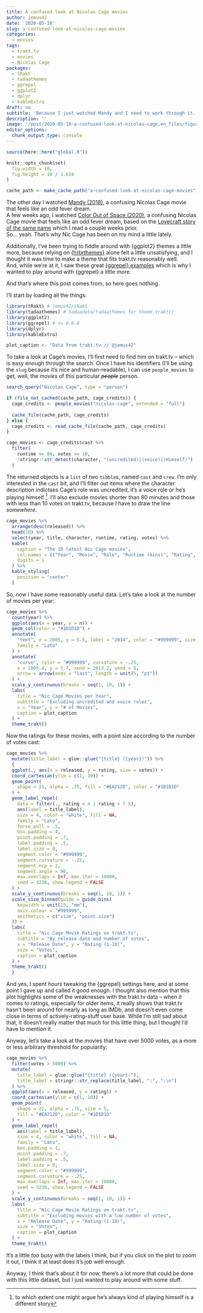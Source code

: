 ```yaml
---
title: A confused look at Nicolas Cage movies
author: jemus42
date: '2020-05-10'
slug: a-confused-look-at-nicolas-cage-movies
categories:
  - movies
tags:
  - trakt.tv
  - movies
  - Nicolas Cage
packages:
  - tRakt
  - tadaathemes
  - ggrepel
  - ggplot2
  - dplyr
  - kableExtra
draft: no
subtitle: 'Because I just watched Mandy and I need to work through it.'
description: ''
image: '/post/2020-05-10-a-confused-look-at-nicolas-cage.en_files/figure-html/movies-ratings-1.png'
editor_options:
  chunk_output_type: console
---
```


```r
source(here::here("global.R"))

knitr::opts_chunk$set(
  fig.width = 10,
  fig.height = 10 / 1.618
)

cache_path <- make_cache_path("a-confused-look-at-nicolas-cage-movies")

```

The other day I watched [Mandy (2018)](https://trakt.tv/movies/mandy-2018), a confusing Nicolas Cage movie that feels like an odd fever dream.  
A few weeks ago, I watched [Color Out of Space (2020)](https://trakt.tv/movies/color-out-of-space-2020), a confusing Nicolas Cage movie that feels like an odd fever dream, based on the [Lovecraft story of the same name](http://www.hplovecraft.com/writings/texts/fiction/cs.aspx) which I read a couple weeks prior.  
So... yeah. That's why Nic Cage has been on my mind a little lately.

Additionally, I've been trying to fiddle around with {ggplot2} themes a little more, because relying on [{hrbrthemes}](https://hrbrmstr.github.io/hrbrthemes/index.html) alone felt a little unsatisfying, and I thought it was time to make a theme that fits trakt.tv reasonably well.  
And, while we're at it, I saw these great [{ggrepel} examples](https://ggrepel.slowkow.com/articles/examples.html#aesthetics-1) which is why I wanted to play around with {ggrepel} a little more.  

And that's where this post comes from, so here goes nothing.  

I'll start by loading all the things:

```r
library(tRakt) # jemus42/tRakt
library(tadaathemes) # tadaadata/tadaathemes for theme_trakt()
library(ggplot2)
library(ggrepel) # >= 0.9.0
library(dplyr)
library(kableExtra)

plot_caption <- "Data from trakt.tv // @jemus42"
```

To take a look at Cage's movies, I'll first need to find him on trakt.tv – which is easy enough through the search. Once I have his identifiers (I'll be using the `slug` because it's nice and human-readable), I can use `people_movies` to get, well, the *movies* of this particular ~~*people*~~ person.  

```r
search_query("Nicolas Cage", type = "person")

if (file_not_cached(cache_path, cage_credits)) {
  cage_credits <- people_movies("nicolas-cage", extended = "full")
  
  cache_file(cache_path, cage_credits)
} else {
  cage_credits <- read_cache_file(cache_path, cage_credits)
}

cage_movies <- cage_credits$cast %>% 
  filter(
    runtime >= 80, votes >= 10,
    !stringr::str_detect(character, "(uncredited)|(voice)|(Himself)")
  )
```

The returned objects is a `list` of two `tibble`s, named `cast` and `crew`. I'm only interested in the `cast` bit, and I'll filter out items where the character description indictaes Cage's role was uncredited, it's a voice role or he's playing himself [^himself]. I'll also exclude movies shorter than 80 minutes and those with less than 10 votes on trakt.tv, because I have to draw the line *somewhere*.

[^himself]: to which extent one might argue he's always kind of playing himself is a different story

```r
cage_movies %>%
  arrange(desc(released)) %>%
  head(10) %>%
  select(year, title, character, runtime, rating, votes) %>%
  kable(
    caption = "The 10 latest Nic Cage movies",
    col.names = c("Year", "Movie", "Role", "Runtime (mins)", "Rating", "Votes"),
    digits = 1
  ) %>%
  kable_styling(
    position = "center"
  )
```

So, now I have some reasonably useful data. Let's take a look at the number of movies per year:

```r
cage_movies %>%
  count(year) %>%
  ggplot(aes(x = year, y = n)) +
  geom_col(color = "#1D1D1D") +
  annotate(
    "text", x = 2005, y = 5.5, label = "2014", color = "#999999", size = 5,
    family = "Lato"
  ) +
  annotate(
    "curve", color = "#999999", curvature = -.25,
    x = 2005.4, y = 5.7, xend = 2013.2, yend = 6,
    arrow = arrow(ends = "last", length = unit(5, "pt"))
  ) +
  scale_y_continuous(breaks = seq(1, 10, 1)) +
  labs(
    title = "Nic Cage Movies per Year",
    subtitle = "Excluding uncredited and voice roles",
    x = "Year", y = "# of Movies",
    caption = plot_caption
  ) +
  theme_trakt()
```

Now the ratings for these movies, with a point size according to the number of votes cast:

```r
cage_movies %>%
  mutate(title_label = glue::glue("{title} ({year})")) %>%
  {
  ggplot(., aes(x = released, y = rating, size = votes)) +
  coord_cartesian(ylim = c(1, 10)) +
  geom_point(
    shape = 21, alpha = .75, fill = "#EA212D", color = "#1D1D1D"
  ) +
  geom_label_repel(
    data = filter(., rating < 4 | rating > 7.5),
    aes(label = title_label), 
    size = 4, color = "white", fill = NA,
    family = "Lato",
    force_pull = .5,
    box.padding = 4,
    point.padding = .7,
    label.padding = .5,
    label.size = 0,
    segment.color = "#999999",
    segment.curvature = -.25,
    segment.ncp = 2,
    segment.angle = 90,
    max.overlaps = Inf, max.iter = 10000,
    seed = 3236, show.legend = FALSE
  ) +
  scale_y_continuous(breaks = seq(1, 10, 1)) +
  scale_size_binned(guide = guide_bins(
    keywidth = unit(15, "mm"),
    axis.colour = "#999999",
    aesthetics = c("size", "point.size")
  )) +
  labs(
    title = "Nic Cage Movie Ratings on trakt.tv",
    subtitle = "By release date and number of votes",
    x = "Release Date", y = "Rating (1-10)",
    size = "Votes",
    caption = plot_caption
  ) +
  theme_trakt()
  }
```

And yes, I spent *hours* tweaking the {ggrepel} settings here, and at some point I gave up and called it good enough. I thought also mention that this plot highlights some of the weaknesses with the trakt.tv data – when it comes to ratings, especially for older items, it really shows that trakt.tv hasn't been around for nearly as long as IMDb, and doesn't even come close in terms of actively-rating-stuff user base. While I'm still sad about that, it doesn't really matter that much for this little thing, but I thought I'd have to mention it.  

Anyway, let's take a look at the movies that have over 5000 votes, as a more or less arbitrary threshold for popularity:

```r
cage_movies %>%
  filter(votes > 5000) %>%
  mutate(
    title_label = glue::glue("{title} ({year})"),
    title_label = stringr::str_replace(title_label, ":", ":\n")
  ) %>%
  ggplot(aes(x = released, y = rating)) +
  coord_cartesian(ylim = c(1, 10)) +
  geom_point(
    shape = 21, alpha = .75, size = 5,
    fill = "#EA212D", color = "#1D1D1D"
  ) +
  geom_label_repel(
    aes(label = title_label), 
    size = 4, color = "white", fill = NA,
    family = "Lato",
    box.padding = 1,
    point.padding = .7,
    label.padding = .5,
    label.size = 0,
    segment.color = "#999999",
    segment.curvature = -.25,
    max.overlaps = Inf, max.iter = 10000,
    seed = 3236, show.legend = FALSE
  ) +
  scale_y_continuous(breaks = seq(1, 10, 1)) +
  labs(
    title = "Nic Cage Movie Ratings on trakt.tv",
    subtitle = "Excluding movies with a low number of votes",
    x = "Release Date", y = "Rating (1-10)",
    size = "Votes",
    caption = plot_caption
  ) +
  theme_trakt()
```

It's a little *too* busy with the labels I think, but if you click on the plot to zoom it out, I think it at least does it's job well enough.

Anyway, I think that's about it for now, there's a lot more that could be done with this little dataset, but I just wanted to play around with some stuff.
